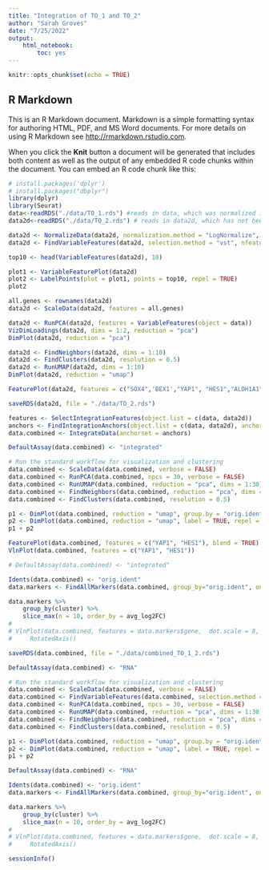 ```yaml
---
title: "Integration of TO_1 and TO_2"
author: "Sarah Groves"
date: "7/25/2022"
output: 
    html_notebook:
        toc: yes
---
```


```r
knitr::opts_chunk$set(echo = TRUE)
```

## R Markdown

This is an R Markdown document. Markdown is a simple formatting syntax for authoring HTML, PDF, and MS Word documents. For more details on using R Markdown see <http://rmarkdown.rstudio.com>.

When you click the **Knit** button a document will be generated that includes both content as well as the output of any embedded R code chunks within the document. You can embed an R code chunk like this:

```r
# install.packages('dplyr')
# install.packages("dbplyr")
library(dplyr)
library(Seurat)
data<-readRDS("./data/TO_1.rds") #reads in data, which was normalized in 1
data2d<-readRDS("./data/TO_2.rds") # reads in data2d, which has not been preprocessed

data2d <- NormalizeData(data2d, normalization.method = "LogNormalize", scale.factor = 10000)
data2d <- FindVariableFeatures(data2d, selection.method = "vst", nfeatures = 2000)


```

```r
top10 <- head(VariableFeatures(data2d), 10)

plot1 <- VariableFeaturePlot(data2d)
plot2 <- LabelPoints(plot = plot1, points = top10, repel = TRUE)
plot2

all.genes <- rownames(data2d)
data2d <- ScaleData(data2d, features = all.genes)

data2d <- RunPCA(data2d, features = VariableFeatures(object = data))
VizDimLoadings(data2d, dims = 1:2, reduction = "pca")
DimPlot(data2d, reduction = "pca")

data2d <- FindNeighbors(data2d, dims = 1:10)
data2d <- FindClusters(data2d, resolution = 0.5)
data2d <- RunUMAP(data2d, dims = 1:10)
DimPlot(data2d, reduction = "umap")
```
```r

FeaturePlot(data2d, features = c("SOX4",'BEX1',"YAP1", "HES1","ALDH1A1"))

saveRDS(data2d, file = "./data/TO_2.rds")

```


```r
features <- SelectIntegrationFeatures(object.list = c(data, data2d))
anchors <- FindIntegrationAnchors(object.list = c(data, data2d), anchor.features = features)
data.combined <- IntegrateData(anchorset = anchors)

```

```r
DefaultAssay(data.combined) <- "integrated"

# Run the standard workflow for visualization and clustering
data.combined <- ScaleData(data.combined, verbose = FALSE)
data.combined <- RunPCA(data.combined, npcs = 30, verbose = FALSE)
data.combined <- RunUMAP(data.combined, reduction = "pca", dims = 1:30)
data.combined <- FindNeighbors(data.combined, reduction = "pca", dims = 1:30)
data.combined <- FindClusters(data.combined, resolution = 0.5)

p1 <- DimPlot(data.combined, reduction = "umap", group.by = "orig.ident")
p2 <- DimPlot(data.combined, reduction = "umap", label = TRUE, repel = TRUE)
p1 + p2
```
```r
FeaturePlot(data.combined, features = c("YAP1", "HES1"), blend = TRUE)
VlnPlot(data.combined, features = c("YAP1", "HES1"))

```


```r
# DefaultAssay(data.combined) <- "integrated"

Idents(data.combined) <- "orig.ident"
data.markers <- FindAllMarkers(data.combined, group_by="orig.ident", only.pos = TRUE)

data.markers %>%
    group_by(cluster) %>%
    slice_max(n = 10, order_by = avg_log2FC)
# 
# VlnPlot(data.combined, features = data.markers$gene,  dot.scale = 8, split.by = "orig.ident") +
#     RotatedAxis()
```
```r
saveRDS(data.combined, file = "./data/combined_TO_1_2.rds")

```

```r
DefaultAssay(data.combined) <- "RNA"

# Run the standard workflow for visualization and clustering
data.combined <- ScaleData(data.combined, verbose = FALSE)
data.combined <- FindVariableFeatures(data.combined, selection.method = "vst", nfeatures = 2000)
data.combined <- RunPCA(data.combined, npcs = 30, verbose = FALSE)
data.combined <- RunUMAP(data.combined, reduction = "pca", dims = 1:30)
data.combined <- FindNeighbors(data.combined, reduction = "pca", dims = 1:30)
data.combined <- FindClusters(data.combined, resolution = 0.5)

p1 <- DimPlot(data.combined, reduction = "umap", group.by = "orig.ident")
p2 <- DimPlot(data.combined, reduction = "umap", label = TRUE, repel = TRUE)
p1 + p2
```

```r
DefaultAssay(data.combined) <- "RNA"

Idents(data.combined) <- "orig.ident"
data.markers <- FindAllMarkers(data.combined, group_by="orig.ident", only.pos = TRUE)

data.markers %>%
    group_by(cluster) %>%
    slice_max(n = 10, order_by = avg_log2FC)
# 
# VlnPlot(data.combined, features = data.markers$gene,  dot.scale = 8, split.by = "orig.ident") +
#     RotatedAxis()
```

```r
sessionInfo()
```

